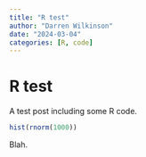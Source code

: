 ```yaml
---
title: "R test"
author: "Darren Wilkinson"
date: "2024-03-04"
categories: [R, code]
---
```


# R test

A test post including some R code.
```r
hist(rnorm(1000))
```
Blah.

